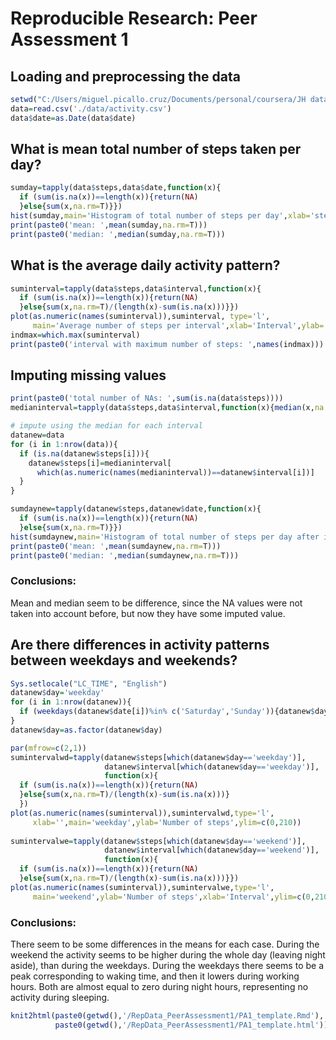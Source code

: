 # Reproducible Research: Peer Assessment 1

## Loading and preprocessing the data
```r
setwd("C:/Users/miguel.picallo.cruz/Documents/personal/coursera/JH data science/reproducible research")
data=read.csv('./data/activity.csv')
data$date=as.Date(data$date)
```

## What is mean total number of steps taken per day?
```r
sumday=tapply(data$steps,data$date,function(x){
  if (sum(is.na(x))==length(x)){return(NA)
  }else{sum(x,na.rm=T)}})
hist(sumday,main='Histogram of total number of steps per day',xlab='steps')
print(paste0('mean: ',mean(sumday,na.rm=T)))
print(paste0('median: ',median(sumday,na.rm=T)))
```

## What is the average daily activity pattern?
```r
suminterval=tapply(data$steps,data$interval,function(x){
  if (sum(is.na(x))==length(x)){return(NA)
  }else{sum(x,na.rm=T)/(length(x)-sum(is.na(x)))}})
plot(as.numeric(names(suminterval)),suminterval, type='l',
     main='Average number of steps per interval',xlab='Interval',ylab='Steps')
indmax=which.max(suminterval)
print(paste0('interval with maximum number of steps: ',names(indmax)))
```

## Imputing missing values
```r
print(paste0('total number of NAs: ',sum(is.na(data$steps))))
medianinterval=tapply(data$steps,data$interval,function(x){median(x,na.rm=T)})

# impute using the median for each interval
datanew=data
for (i in 1:nrow(data)){
  if (is.na(datanew$steps[i])){
    datanew$steps[i]=medianinterval[
      which(as.numeric(names(medianinterval))==datanew$interval[i])]
  }
}

sumdaynew=tapply(datanew$steps,datanew$date,function(x){
  if (sum(is.na(x))==length(x)){return(NA)
  }else{sum(x,na.rm=T)}})
hist(sumdaynew,main='Histogram of total number of steps per day after imputing',xlab='steps')
print(paste0('mean: ',mean(sumdaynew,na.rm=T)))
print(paste0('median: ',median(sumdaynew,na.rm=T)))
```

### Conclusions:
Mean and median seem to be difference, since the NA values were not taken into account before, but now they have some imputed value.

## Are there differences in activity patterns between weekdays and weekends?
```r
Sys.setlocale("LC_TIME", "English")
datanew$day='weekday'
for (i in 1:nrow(datanew)){
  if (weekdays(datanew$date[i])%in% c('Saturday','Sunday')){datanew$day[i]='weekend'}
}
datanew$day=as.factor(datanew$day)

par(mfrow=c(2,1))
sumintervalwd=tapply(datanew$steps[which(datanew$day=='weekday')],
                     datanew$interval[which(datanew$day=='weekday')],
                     function(x){
  if (sum(is.na(x))==length(x)){return(NA)
  }else{sum(x,na.rm=T)/(length(x)-sum(is.na(x)))}
  })
plot(as.numeric(names(suminterval)),sumintervalwd,type='l',
     xlab='',main='weekday',ylab='Number of steps',ylim=c(0,210))
     
sumintervalwe=tapply(datanew$steps[which(datanew$day=='weekend')],
                     datanew$interval[which(datanew$day=='weekend')],
                     function(x){
  if (sum(is.na(x))==length(x)){return(NA)
  }else{sum(x,na.rm=T)/(length(x)-sum(is.na(x)))}})
plot(as.numeric(names(suminterval)),sumintervalwe,type='l',
     main='weekend',ylab='Number of steps',xlab='Interval',ylim=c(0,210))
```

### Conclusions:
There seem to be some differences in the means for each case. During the weekend the activity seems to be higher during the whole day (leaving night aside), than during the weekdays. During the weekdays there seems to be a peak corresponding to waking time, and then it lowers during working hours. Both are almost equal to zero during night hours, representing no activity during sleeping.
```r
knit2html(paste0(getwd(),'/RepData_PeerAssessment1/PA1_template.Rmd'),
          paste0(getwd(),'/RepData_PeerAssessment1/PA1_template.html'))
```